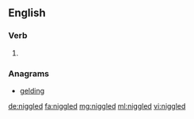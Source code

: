 ==English==

===Verb===
{{head|en|verb form}}

# {{en-past of|niggle}}

===Anagrams===
* [[gelding#English|gelding]]

[[de:niggled]]
[[fa:niggled]]
[[mg:niggled]]
[[ml:niggled]]
[[vi:niggled]]